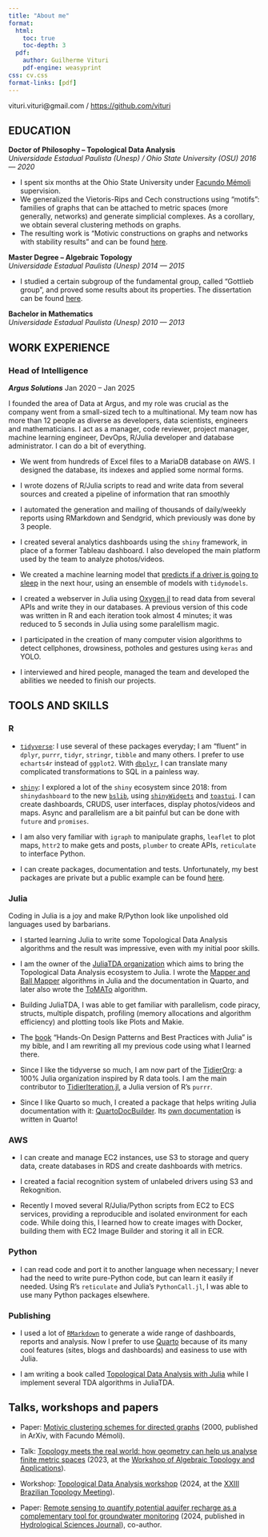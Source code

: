 ```yaml
---
title: "About me"
format:
  html:
    toc: true
    toc-depth: 3
  pdf:
    author: Guilherme Vituri
    pdf-engine: weasyprint
css: cv.css
format-links: [pdf]
---
```


::: {.contact-block}
vituri.vituri@gmail.com / [https://github.com/vituri](https://github.com/vituri)
:::

## EDUCATION

**Doctor of Philosophy -- Topological Data Analysis** <br> *Universidade Estadual Paulista (Unesp) / Ohio State University (OSU)* [*2016 --- 2020*]{.cvdate}

- I spent six months at the Ohio State University under [Facundo Mémoli](https://scholar.google.com/citations?user=E3APGcgAAAAJ&hl=pt-BR&oi=sra) supervision.
- We generalized the Vietoris-Rips and Cech constructions using "motifs": families of graphs that can be attached to metric spaces (more generally, networks) and generate simplicial complexes. As a corollary, we obtain several clustering methods on graphs.
- The resulting work is "Motivic constructions on graphs and networks with stability results" and can be found [here](https://repositorio.unesp.br/items/1401ed18-c1b0-4ab3-903c-bc2ecac63ca7).

**Master Degree -- Algebraic Topology** <br> *Universidade Estadual Paulista (Unesp)* [*2014 --- 2015*]{.cvdate}

- I studied a certain subgroup of the fundamental group, called "Gottlieb group", and proved some results about its properties. The dissertation can be found [here](http://www1.rc.unesp.br/tmelo/diss-vituri.pdf).

**Bachelor in Mathematics** <br> *Universidade Estadual Paulista (Unesp)* [*2010 --- 2013*]{.cvdate}

## WORK EXPERIENCE

### Head of Intelligence

***Argus Solutions*** [Jan 2020 -- Jan 2025]{.cvdate}

I founded the area of Data at Argus, and my role was crucial as the company went from a small-sized tech to a multinational. My team now has more than 12 people as diverse as developers, data scientists, engineers and mathematicians. I act as a manager, code reviewer, project manager, machine learning engineer, DevOps, R/Julia developer and database administrator. I can do a bit of everything.

- We went from hundreds of Excel files to a MariaDB database on AWS. I designed the database, its indexes and applied some normal forms.

- I wrote dozens of R/Julia scripts to read and write data from several sources and created a pipeline of information that ran smoothly

- I automated the generation and mailing of thousands of daily/weekly reports using RMarkdown and Sendgrid, which previously was done by 3 people.

- I created several analytics dashboards using the `shiny` framework, in place of a former Tableau dashboard. I also developed the main platform used by the team to analyze photos/videos.

- We created a machine learning model that [predicts if a driver is going to sleep](https://www.linkedin.com/posts/luis-torin-00641245_tecnologia-inteligaeanciaartificial-logaedstica-activity-7012149778255900672-Daed) in the next hour, using an ensemble of models with `tidymodels`.

- I created a webserver in Julia using [Oxygen.jl](https://oxygenframework.github.io/Oxygen.jl/stable/) to read data from several APIs and write they in our databases. A previous version of this code was written in R and each iteration took almost 4 minutes; it was reduced to 5 seconds in Julia using some paralellism magic.

- I participated in the creation of many computer vision algorithms to detect cellphones, drowsiness, potholes and gestures using `keras` and YOLO.

- I interviewed and hired people, managed the team and developed the abilities we needed to finish our projects.

## TOOLS AND SKILLS

### R

- [`tidyverse`](https://www.tidyverse.org/): I use several of these packages everyday; I am "fluent" in `dplyr`, `purrr`, `tidyr`, `stringr`, `tibble` and many others. I prefer to use `echarts4r` instead of `ggplot2`. With [`dbplyr`](https://dbplyr.tidyverse.org/), I can translate many complicated transformations to SQL in a painless way.

- [`shiny`](https://shiny.posit.co/): I explored a lot of the `shiny` ecosystem since 2018: from `shinydashboard` to the new [`bslib`](https://rstudio.github.io/bslib/), using [`shinyWidgets`](https://shinyapps.dreamrs.fr/shinyWidgets/) and [`toastui`](https://dreamrs.github.io/toastui/). I can create dashboards, CRUDS, user interfaces, display photos/videos and maps. Async and parallelism are a bit painful but can be done with `future` and `promises`.

- I am also very familiar with `igraph` to manipulate graphs, `leaflet` to plot maps, `httr2` to make gets and posts, `plumber` to create APIs, `reticulate` to interface Python.

- I can create packages, documentation and tests. Unfortunately, my best packages are private but a public example can be found [here](https://github.com/vituri/vituripackage).

### Julia

Coding in Julia is a joy and make R/Python look like unpolished old languages used by barbarians.

- I started learning Julia to write some Topological Data Analysis algorithms and the result was impressive, even with my initial poor skills.

- I am the owner of the [JuliaTDA organization](https://github.com/JuliaTDA) which aims to bring the Topological Data Analysis ecosystem to Julia. I wrote the [Mapper and Ball Mapper](https://juliatda.github.io/TDAmapper.jl/mapper.html) algorithms in Julia and the documentation in Quarto, and later also wrote the [ToMATo](https://juliatda.github.io/ToMATo.jl/) algorithm.

- Building JuliaTDA, I was able to get familiar with parallelism, code piracy, structs, multiple dispatch, profiling (memory allocations and algorithm efficiency) and plotting tools like Plots and Makie.

- The [book](https://www.amazon.com/Hands-Design-Patterns-Julia-comprehensive/dp/183864881X) "Hands-On Design Patterns and Best Practices with Julia" is my bible, and I am rewriting all my previous code using what I learned there.

- Since I like the tidyverse so much, I am now part of the [TidierOrg](https://github.com/TidierOrg): a 100% Julia organization inspired by R data tools. I am the main contributor to [TidierIteration.jl](https://github.com/TidierOrg/TidierIteration.jl), a Julia version of R's `purrr`.

- Since I like Quarto so much, I created a package that helps writing Julia documentation with it: [QuartoDocBuilder](https://github.com/vituri/QuartoDocBuilder.jl). Its [own documentation](https://vituri.github.io/QuartoDocBuilder.jl/) is written in Quarto!

### AWS

- I can create and manage EC2 instances, use S3 to storage and query data, create databases in RDS and create dashboards with metrics.

- I created a facial recognition system of unlabeled drivers using S3 and Rekognition.

- Recently I moved several R/Julia/Python scripts from EC2 to ECS services, providing a reproducible and isolated environment for each code. While doing this, I learned how to create images with Docker, building them with EC2 Image Builder and storing it all in ECR.

### Python

- I can read code and port it to another language when necessary; I never had the need to write pure-Python code, but can learn it easily if needed. Using R's `reticulate` and Julia's `PythonCall.jl`, I was able to use many Python packages elsewhere.

### Publishing

- I used a lot of [`RMarkdown`](https://rmarkdown.rstudio.com/) to generate a wide range of dashboards, reports and analysis. Now I prefer to use [Quarto](https://quarto.org/) because of its many cool features (sites, blogs and dashboards) and easiness to use with Julia.

- I am writing a book called [Topological Data Analysis with Julia](https://vituri.github.io/TDA_with_julia/) while I implement several TDA algorithms in JuliaTDA.

## Talks, workshops and papers

- Paper: [Motivic clustering schemes for directed graphs](https://arxiv.org/abs/2001.00278) (2000, published in ArXiv, with Facundo Mémoli).

-   Talk: [Topology meets the real world: how geometry can help us analyse finite metric spaces](https://vituri.github.io/talk_wata_2023/#/title-slide) (2023, at the [Workshop of Algebraic Topology and Applications](https://icmc.usp.br/eventos/6135-workshop-de-topologia-algebrica-e-aplicacoes)).

-   Workshop: [Topological Data Analysis workshop](https://github.com/vituri/TDA_workshop_EBT2024) (2024, at the [XXIII Brazilian Topology Meeting](https://xxiiiebt.ime.ufba.br/)).

-  Paper: [Remote sensing to quantify potential aquifer recharge as a complementary tool for groundwater monitoring
](https://www.tandfonline.com/doi/abs/10.1080/02626667.2024.2412741) (2024, published in [Hydrological Sciences Journal](https://www.tandfonline.com/journals/thsj20)), co-author.
